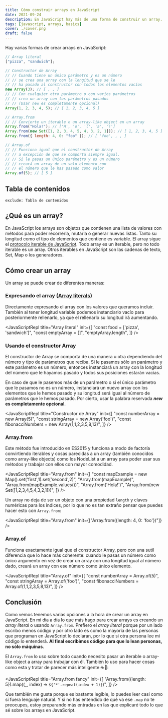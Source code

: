```yaml
---
title: Cómo construir arrays en JavaScript
date: 2021-09-24
description: En JavaScript hay más de una forma de construir un array. En este artículo podrás ver a base de ejemplos cada una de las maneras posibles.
tags: [javascript, arrays, basics]
cover: ./cover.png
draft: false
---
```


<TLDR >
  Hay varias formas de crear arrays en JavaScript:

```javascript
// Array literal
["pizza", "sandwich"];

// Constructor de Array
// // Cuando tiene un único parámetro y es un número
// // se crea una array con la longitud que se le
// // ha pasado al constructor con todos los elementos vacíos
new Array(3); // [ , , ]
// // Con cualquier otro parámetro o con varios parámetros
// // crea un array con los parámetros pasados
// // (Usar new es completamente opcional)
Array(1, 2, 3, 4, 5); // [ 1, 2, 3, 4, 5 ]

// Array.from
// // Convierte un iterable o un array-like object en un array
Array.from("Hola!"); // ['H', 'o', 'l', 'a', '!']
Array.from(new Set([1, 2, 3, 4, 5, 4, 3, 2, 1])); // [ 1, 2, 3, 4, 5 ]
Array.from({ length: 4, 0: "foo" }); // [ 'foo', , , ]

// Array.of
// // Funciona igual que el constructor de Array
// // a excepción de que se comporta siempre igual.
// // Si le pasas un único parámetro y es un número
// // creará un array de un solo elemento con
// // el número que le has pasado como valor
Array.of(5); // [ 5 ]
```

</TLDR>

## Tabla de contenidos

```toc
exclude: Tabla de contenidos
```

## ¿Qué es un array?

En JavaScript los arrays son objetos que contienen una lista de valores con métodos para poder recorrerla, mutarla o generar nuevas listas. Tanto su longitud como el tipo de elementos que contiene es variable. El array sigue el [protocolo iterable de JavaScript](https://developer.mozilla.org/es/docs/Web/JavaScript/Reference/Iteration_protocols). Todo array es un iterable, pero no todo iterable es un array. Otros iterables en JavaScript son las cadenas de texto, Set, Map o los generadores.

## Cómo crear un array

Un array se puede crear de diferentes maneras:

### Expresando el array ([Array literals](https://developer.mozilla.org/es/docs/Web/JavaScript/Guide/Grammar_and_types#arreglos_literales))

Directamente expresando el array con los valores que queramos incluir. También al tener longitud variable podemos instanciarlo vacío para posteriormente rellenarlo, ya que el rellenarlo su longitud irá aumentando.

<JavaScriptRepl
  title="Array literal"
  init={[
    "const food = ['pizza', 'sandwich']",
    "const emptyArray = []",
    "emptyArray.length",
  ]}
/>

### Usando el constructor Array

El constructor de Array se comporta de una manera u otra dependiendo del número y tipo de parámetros que reciba. Si le pasamos sólo un parámetro y este parámetro es un número, entonces instanciará un array con la longitud del número que le hayamos pasado y todos sus posiciones estarán vacías.

En caso de que le pasemos más de un parámetro o si el único parámetro que le pasamos no es un número, instanciará un nuevo array con los elementos que le hemos pasado y su longitud será igual al número de parámetros que le hemos pasado. Por cierto, usar la palabra reservada **_new_ es completamente opcional**.

<JavaScriptRepl
  title="Constructor de Array"
  init={[
    "const numberArray = new Array(5)",
    "const stringArray = new Array('foo')",
    "const fibonacciNumbers = new Array(1,1,2,3,5,8,13)",
  ]}
/>

### Array.from

Este método fue introducido en ES2015 y funciona a modo de factoría convirtiendo iterables y cosas parecidas a un array (también conocidos como array-like objects) como los NodeList a un array para poder usar sus métodos y trabajar con ellos con mayor comodidad.

<JavaScriptRepl
  title="Array.from"
  init={[
    "const mapExample = new Map().set('first',1).set('second',2)",
    "Array.from(mapExample)",
    "Array.from(mapExample.values())",
    "Array.from('Hola!')",
    "Array.from(new Set([1,2,3,4,5,4,3,2,1]))",
  ]}
/>

Un array no deja de ser un objeto con una propiedad `length` y claves numéricas para los índices, por lo que no es tan extraño pensar que puedes hacer esto con `Array.from`:

<JavaScriptRepl
  title="Array.from"
  init={["Array.from({length: 4, 0: 'foo'})"]}
/>

### Array.of

Funciona exactamente igual que el constructor Array, pero con una sutil diferencia que lo hace más coherente: cuando le pasas un número como único argumento en vez de crear un array con una longitud igual al número dado, creará un array con ese número como único elemento.

<JavaScriptRepl
  title="Array.of"
  init={[
    "const numberArray = Array.of(5)",
    "const stringArray = Array.of('foo')",
    "const fibonacciNumbers = Array.of(1,1,2,3,5,8,13)",
  ]}
/>

## Conclusión

Como vemos tenemos varias opciones a la hora de crear un array en JavaScript. En mi día a día lo que más hago para crear arrays es creando un _array literal_ o usando `Array.from`. Prefiero el _array literal_ porque por un lado escribo menos código y por otro lado es como la mayoría de las personas que programan en JavaScript lo declaran, por lo que si otra persona lee mi código lo entenderá. **Al final escribimos código para que lo lean personas, no sólo máquinas**.

El `Array.from` lo uso sobre todo cuando necesito pasar un iterable o array-like object a array para trabajar con él. También lo uso para hacer cosas como esta y tratar de parecer más inteligente ☕️🧐:

<JavaScriptRepl
  title="Array.from fancy"
  init={[
    "Array.from({length: 5}).map((_, index) => `${'*'.repeat(index + 1)}`)",
  ]}
/>

Que también me gusta porque es bastante legible, lo puedes leer casi como si fuera lenguaje natural. Y si no has entendido de qué va ese `.map` no te preocupes, estoy preparando más entradas en las que explicaré todo lo que sé sobre los arrays en JavaScript.
